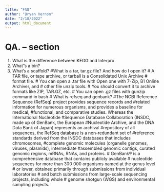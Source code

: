 ```yaml
---
title: "FAQ"
author: "Bryan Vernon"
date: "2/10/2022"
output: html_document
---
```

# QA. – section

1. What is the difference between KEGG and Interpro
2. What"s a bin?
3. What's a scaffold?
#What is a tar, tar.gz file? And how do I open it?
# A TAR file, or tape archive, or tarball is a Consolidated Unix Archive 
# format file.
# You can open a .tar file with Open one with 7-Zip, B1 Online Archiver, and 
# other file unzip tools.
# You should convert it to archive formats like ZIP, TAR.GZ, etc.
# You can open .gz files with gunzip command in bash
# What is refseq and genbank?
#The NCBI Reference Sequence (RefSeq) project provides sequence records and 
#related information for numerous organisms, and provides a baseline for medical,
#functional, and comparative studies. Whereas the International Nucleotide 
#Sequence Database Collaboration (INSDC, made up of GenBank, the European 
#Nucleotide Archive, and the DNA Data Bank of Japan) represents an archival
#repository of all sequences, the RefSeq database is a non-redundant set of 
#reference standards derived from the INSDC databases that includes chromosomes, 
#complete genomic molecules (organelle genomes, viruses, plasmids), intermediate 
#assembled genomic contigs, curated genomic regions, mRNAs, RNAs, and proteins.
# GenBank® is a comprehensive database that contains publicly available 
# nucleotide sequences for more than 300 000 organisms named at the genus level
# or lower, obtained primarily through submissions from individual laboratories 
# and batch submissions from large-scale sequencing projects, including whole 
# genome shotgun (WGS) and environmental sampling projects. 